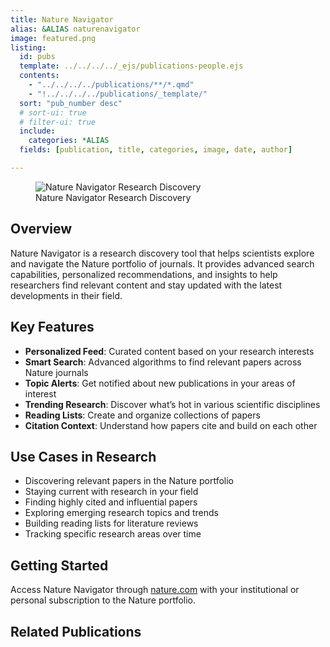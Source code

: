 ```yaml
---
title: Nature Navigator
alias: &ALIAS naturenavigator
image: featured.png
listing:
  id: pubs
  template: ../../../../_ejs/publications-people.ejs 
  contents: 
    - "../../../../publications/**/*.qmd"
    - "!../../../../publications/_template/"
  sort: "pub_number desc"
  # sort-ui: true
  # filter-ui: true
  include:
    categories: *ALIAS
  fields: [publication, title, categories, image, date, author]

---
```


![Nature Navigator Research Discovery](featured.jpg)

## Overview

Nature Navigator is a research discovery tool that helps scientists explore and navigate the Nature portfolio of journals. It provides advanced search capabilities, personalized recommendations, and insights to help researchers find relevant content and stay updated with the latest developments in their field.

## Key Features

- **Personalized Feed**: Curated content based on your research interests
- **Smart Search**: Advanced algorithms to find relevant papers across Nature journals
- **Topic Alerts**: Get notified about new publications in your areas of interest
- **Trending Research**: Discover what's hot in various scientific disciplines
- **Reading Lists**: Create and organize collections of papers
- **Citation Context**: Understand how papers cite and build on each other

## Use Cases in Research

- Discovering relevant papers in the Nature portfolio
- Staying current with research in your field
- Finding highly cited and influential papers
- Exploring emerging research topics and trends
- Building reading lists for literature reviews
- Tracking specific research areas over time

## Getting Started

Access Nature Navigator through [nature.com](https://www.nature.com) with your institutional or personal subscription to the Nature portfolio.

## Related Publications

:::{#pubs}
:::
